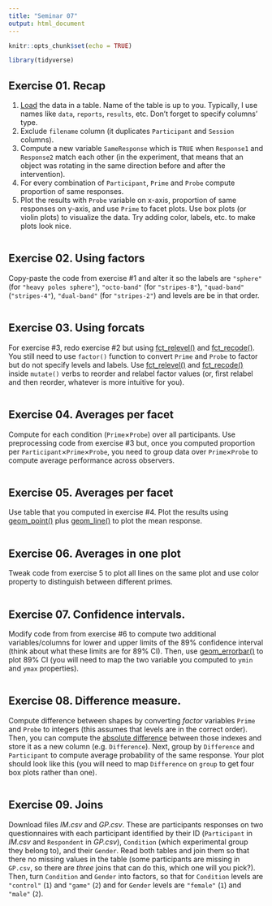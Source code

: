 ```yaml
---
title: "Seminar 07"
output: html_document
---
```


```r
knitr::opts_chunk$set(echo = TRUE)

library(tidyverse)
```


## Exercise 01. Recap

1. [Load](#readr) the data in a table. Name of the table is up to you. Typically, I use names like `data`, `reports`, `results`, etc. Don't forget to specify columns' type.
2. Exclude `filename` column (it duplicates `Participant` and `Session` columns).
3. Compute a new variable `SameResponse` which is `TRUE` when `Response1` and `Response2` match each other (in the experiment, that means that an object was rotating in the same direction before and after the intervention).
4. For every combination of `Participant`, `Prime` and `Probe` compute proportion of same responses.
5. Plot the results with `Probe` variable on x-axis, proportion of same responses on y-axis, and use `Prime` to facet plots. Use box plots (or violin plots) to visualize the data. Try adding color, labels, etc. to make plots look nice.

```r
```


## Exercise 02. Using factors

Copy-paste the code from exercise #1 and alter it so the labels are `"sphere"` (for `"heavy poles sphere"`), `"octo-band"` (for `"stripes-8"`), `"quad-band"` (`"stripes-4"`), `"dual-band"` (for `"stripes-2"`) and levels are be in that order.

```r
```


## Exercise 03. Using forcats
For exercise #3, redo exercise #2 but using [fct_relevel()](https://forcats.tidyverse.org/reference/fct_relevel.html) and [fct_recode()](https://forcats.tidyverse.org/reference/fct_recode.html). You still need to use `factor()` function to convert `Prime` and `Probe` to factor but do not specify levels and labels. Use [fct_relevel()](https://forcats.tidyverse.org/reference/fct_relevel.html) and [fct_recode()](https://forcats.tidyverse.org/reference/fct_recode.html) inside `mutate()` verbs to reorder and relabel factor values (or, first relabel and then reorder, whatever is more intuitive for you).

```r
```

## Exercise 04. Averages per facet
Compute for each condition (`Prime`×`Probe`) over all participants. Use preprocessing code from exercise #3 but, once you computed proportion per `Participant`×`Prime`×`Probe`, you need to group data over `Prime`×`Probe` to compute average performance across observers.

```r
```

## Exercise 05. Averages per facet
Use table that you computed in exercise #4. Plot the results using [geom_point()](https://ggplot2.tidyverse.org/reference/geom_point.html) plus [geom_line()](https://ggplot2.tidyverse.org/reference/geom_path.html) to plot the mean response.

```r
```

## Exercise 06. Averages in one plot
Tweak code from exercise 5 to plot all lines on the same plot and use color property to distinguish between different primes.

```r
```

## Exercise 07. Confidence intervals.
Modify code from from exercise #6 to compute two additional variables/columns for lower and upper limits of the 89% confidence interval (think about what these limits are for 89% CI). Then, use [geom_errorbar()](https://ggplot2.tidyverse.org/reference/geom_linerange.html) to plot 89% CI (you will need to map the two variable you computed to `ymin` and `ymax` properties).

```r
```

## Exercise 08. Difference measure.
Compute difference between shapes by converting _factor_ variables `Prime` and `Probe` to integers (this assumes that levels are in the correct order). Then, you can compute the [absolute difference](https://stat.ethz.ch/R-manual/R-devel/library/base/html/MathFun.html) between those indexes and store it as a new column (e.g. `Difference`). Next, group by `Difference` and `Participant` to compute average probability of the same response. Your plot should look like this (you will need to map `Difference` on `group` to get four box plots rather than one).

```r
```

## Exercise 09. Joins
Download files _IM.csv_ and _GP.csv_. These are participants responses on two questionnaires with each participant identified by their ID (`Participant` in _IM.csv_ and `Respondent` in _GP.csv_), `Condition` (which experimental group they belong to), and their `Gender`. Read both tables and join them so that there no missing values in the table (some participants are missing in `GP.csv`, so there are _three_ joins that can do this, which one will you pick?). Then, turn `Condition` and `Gender` into factors, so that for `Condition` levels are `"control"` (`1`) and `"game"` (`2`) and for `Gender` levels are `"female"` (`1`) and `"male"` (`2`).

```r
```

